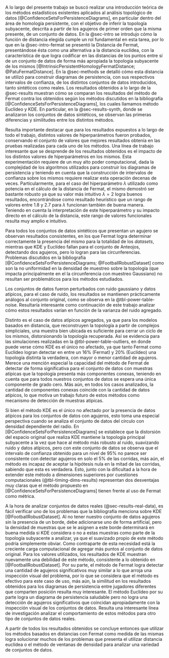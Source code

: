 

A lo largo del presente trabajo se buscó realizar una introducción teórica de los métodos estadísticos existentes aplicados al análisis topológico de datos [@ConfidenceSetsForPersistenceDiagrams], en particular dentro del área de homología persistente, con el objetivo de inferir la topología subyacente, descrita a partir de los agujeros de primer orden que la misma presente, de un conjunto de datos. En la @sec-intro se introdujo cómo la función de distancia elegida cumple un rol fundamental en esta tarea, por lo que en la @sec-intro-fermat se presentó la Distancia de Fermat, presentándose ésta como una alternativa a la distancia euclídea, con la característica de que logra codificar en las distancias de los puntos entre sí de un conjunto de datos de forma más apropiada la topología subyacente de los mismos [@IntrinsicPersistentHomologyFermatDistance; @PatuFermatDistance].
En la @sec-methods se detalló cómo esta distancia se utilizó para construir diagramas de persistencia, con sus respectivos intervalos de confianza, de los distintos conjuntos de datos introducidos, tanto sintéticos como reales. Los resultados obtenidos a lo largo de la @sec-results muestran cómo se comparan los resultados del método de Fermat contra los obtenidos según los métodos discutidos en la bibliografía [@ConfidenceSetsForPersistenceDiagrams], los cuales llamamos método Euclídeo y KDE.
En particular, en la @sec-results-synth, donde se analizaron los conjuntos de datos sintéticos, se observan las primeras diferencias y similitudes entre los distintos métodos.

Resulta importante destacar que para los resultados expuestos a lo largo de todo el trabajo, distintos valores de hiperparámetros fueron probados, conservando el conjunto de valores que mejores resultados obtenía en las pruebas realizadas para cada uno de los métodos. Una línea de trabajo interesante que se desprende de los resultados obtenidos es el impacto de los distintos valores de hiperparámetros en los mismos. Esta experimentación requiere de un muy alto poder computacional, dada la complejidad de los algoritmos utilizados para construir los diagramas de persistencia y teniendo en cuenta que la construcción de intervalos de confianza sobre los mismos requiere realizar esta operación decenas de veces. Particularmente, para el caso del  hiperparámetro $\lambda$ utilizado como potencia en el cálculo de la distancia de Fermat, el mismo demostró ser bastante robusto ya que su valor más intuitivo $\lambda = 2$ logra buenos resultados, encontrándose como resultado heurístico que un rango de valores entre $1.8$ y $2.7$ para $\lambda$ funcionan también de buena manera. Teniendo en cuenta la interpretación de este hiperparámetro y su impacto directo en el cálculo de la distancia, este rango de valores funcionales resulta muy amplio e intuitivo.

Para todos los conjuntos de datos sintéticos que presentan un agujero se observan resultados consistentes, en los que Fermat logra determinar correctamente la presencia del mismo para la totalidad de los *datasets*, mientras que KDE y Euclídeo fallan para el conjunto de Anteojos, detectando dos agujeros, pero lo logran para las circunferencias. Problemas discutidos en la bibliografía [@ConfidenceSetsForPersistenceDiagrams; @FootballRobustDataset] como son la no uniformidad en la densidad de muestreo sobre la topología (que impacta principalmente en el la circunferencia con muestreo Gaussiano) no resultan ser problemáticos para los métodos estudiados.

Los conjuntos de datos fueron perturbados con ruido gaussiano y datos atípicos, para el caso de ruido, los resultados se mantienen prácticamente análogos al conjunto original, como se observa en la @tbl-power-table-noise. Resultaría interesante como continuación de este trabajo analizar cómo estos resultados varían en función de la varianza del ruido agregado.

Distinto es el caso de datos atípicos agregados, ya que para los modelos basados en distancia, que reconstruyen la topología a partir de complejos simpliciales, una muestra bien ubicada es suficiente para cerrar un ciclo de los mismos, distorsionando la topología recuperada. Así se evidencia para las simulaciones realizadas en la @tbl-power-table-outliers, en donde puede verse cómo KDE es el único no afectado, ya que tanto Fermat como Euclídeo logran detectar en entre un 16% (Fermat) y 20% (Euclídeo) una topología distinta la verdadera, con mayor o menor cantidad de agujeros. Merece una mención especial la capacidad del método de Fermat de detectar de forma significativa para el conjunto de datos con muestras atípicas que la topología presenta más componentes conexas, teniendo en cuenta que para todos nuestros conjuntos de datos se espera una única componente de grado cero. Más aún, en todos los casos analizados, la cantidad de componentes conexas coincide con la cantidad de datos atípicos, lo que motiva un trabajo futuro de estos métodos como mecanismo de detección de muestras atípicas.

Si bien el método KDE es el único no afectado por la presencia de datos atípicos para los conjuntos de datos con agujeros, esto toma una especial perspectiva cuando se analiza el conjunto de datos del círculo con densidad dependiente del radio. En [@ConfidenceSetsForPersistenceDiagrams] se establece que la distorsión del espacio original que realiza KDE mantiene la topología principal subyacente a la vez que hace al método más robusto al ruido, suavizando ruido y datos atípicos, pero con este conjunto de datos se observa que el intervalo de confianza obtenido para un nivel de 95% no parece ser consistente con detectar agujeros en solo el 5% de las corridas, más aún, el método es incapaz de aceptar la hipótesis nula en la mitad de las corridas, sabiendo que esta es verdadera. Esto, junto con la dificultad a la hora de extender este método a dimensiones superiores por cuestiones computacionales (@tbl-timing-dims-results) representan dos desventajas muy claras que el método propuesto en [@ConfidenceSetsForPersistenceDiagrams] tienen frente al uso de Fermat como métrica.

A la hora de analizar conjuntos de datos reales (@sec-results-real-data), es fácil verificar uno de los problemas que la bibliografía menciona sobre KDE [@FootballRobustDataset]. Al no tener nuestro conjunto de datos agujeros sin la presencia de un borde, debe adicionarse uno de forma artificial, pero la densidad de muestras que se le asignen a este borde determinará en buena medida si KDE considera o no a estas muestras como parte de la topología subyacente a analizar, ya que el suavizado propio de este método podría simplemente obviar. Como contraparte de esta necesidad está la creciente carga computacional de agregar más puntos al conjunto de datos original. Para los valores utilizados, los resultados de KDE muestran nuevamente una debilidad de este método, consistente a lo obtenido en [@FootballRobustDataset]. Por su parte, el método de Fermat logra detectar una cantidad de agujeros significativos muy similar a lo que arroja una inspección visual del problema, por lo que se considera que el método es efectivo para este caso de uso, más aún, la similitud en los resultados obtenidos para los diagramas de persistencia entre jugadores diferentes que comparten posición resulta muy interesante. El método Euclídeo por su parte logra un diagrama de persistencia saludable pero no logra una detección de agujeros significativos que coincidan apropiadamente con la inspección visual de los conjuntos de datos.
Resulta una interesante línea de investigación analizar el comportamiento de estos métodos para otro tipo de conjuntos de datos reales.

A partir de todos los resultados obtenidos se concluye entonces que utilizar los métodos basados en distancias con Fermat como medida de las mismas logra solucionar muchos de los problemas que presenta el utilizar distancia euclídea o el método de ventanas de densidad para analizar una variedad de conjuntos de datos.
